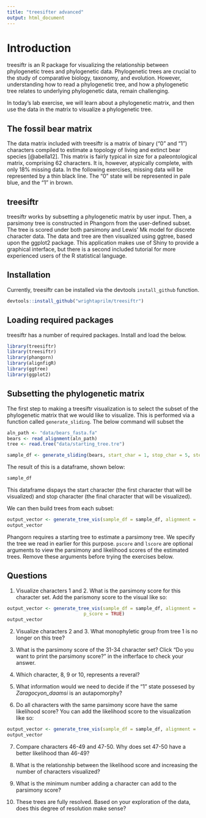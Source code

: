 ```yaml
---
title: "treesifter advanced"
output: html_document
---
```

# Introduction

treesiftr is an R package for visualizing the relationship between phylogenetic trees and phylogenetic data. Phylogenetic trees are crucial to the study of comparative biology, taxonomy, and evolution. However, understanding how to read a phylogenetic tree, and how a phylogenetic tree relates to underlying phylogenetic data, remain challenging.

In today's lab exercise, we will learn about a phylogenetic matrix, and then use the data in the matrix to visualize a phylogenetic tree.

## The fossil bear matrix

The data matrix included with treesiftr is a matrix of binary ("0" and "1") characters compiled to estimate a topology of living and extinct bear species [@abella12]. This matrix is fairly typical in size for a paleontological matrix, comprising 62 characters. It is, however, atypically complete, with only 18% missing data. In the following exercises, missing data will be represented by a thin black line. The "0" state will be represented in pale blue, and the "1" in brown.

## treesiftr

treesiftr works by subsetting a phylogenetic matrix by user input. Then, a parsimony tree is constructed in Phangorn from the user-defined subset. The tree is scored under both parsimony and Lewis' Mk model for discrete character data. The data and tree are then visualized using ggtree, based upon the ggplot2 package. This application makes use of Shiny to provide a graphical interface, but there is a second included tutorial for more experienced users of the R statistical language.

## Installation

Currently, treesiftr can be installed via the devtools ```install_github```
function. 

```r
devtools::install_github("wrightaprilm/treesiftr")
```

## Loading required packages

treesiftr has a number of required packages. Install and load the below. 

```r
library(treesiftr)
library(treesiftr)
library(phangorn)
library(alignfigR)
library(ggtree)
library(ggplot2)
```

## Subsetting the phylogenetic matrix

The first step to making a treesiftr visualization is to select the subset of the phylogenetic matrix that we would like to visualize. This is performed via a function called ```generate_sliding```. The below command will subset the  

```r
aln_path <- "data/bears_fasta.fa"
bears <- read_alignment(aln_path)
tree <- read.tree("data/starting_tree.tre")

sample_df <- generate_sliding(bears, start_char = 1, stop_char = 5, steps = 1)
```

The result of this is a dataframe, shown below:

```r
sample_df
```
This dataframe dispays the start character (the first character that will be visualized) and stop character (the final character that will be visualized). 

We can then build trees from each subset:

```r
output_vector <- generate_tree_vis(sample_df = sample_df, alignment =                                         aln_path, tree = tree, phy_mat = bears)
output_vector
```

Phangorn requires a starting tree to estimate a parsimony tree. We specify the tree we read in earlier for this purpose. ```pscore``` and ```lscore``` are optional arguments to view the parsimony and likelihood scores of the estimated trees. Remove these arguments before trying the exercises below.

## Questions

1. Visualize characters 1 and 2. What is the parsimony score for this character set. Add the parismony score to the visual like so:

```r
output_vector <- generate_tree_vis(sample_df = sample_df, alignment =                                         aln_path, tree = tree, phy_mat = bears,
                            p_score = TRUE)
output_vector
```

2. Visualize characters 2 and 3. What monophyletic group from tree 1 is no longer on this tree? 

3. What is the parsimony score of the 31-34 character set? Click "Do you want to print the parsimony score?" in the infterface to check your answer.
 
4. Which character, 8, 9 or 10, represents a reveral?

5. What information would we need to decide if the "1" state possesed by _Zaragocyon_daamsi_ is an autapomorphy? 

6.  Do all characters with the same parsimony score have the same likelihood score? You can add the likelihood score to the visualization like so:

```r
output_vector <- generate_tree_vis(sample_df = sample_df, alignment =                                         aln_path, tree = tree, phy_mat = bears, pscore = TRUE, lscore = TRUE)
output_vector
```

7. Compare characters 46-49 and 47-50. Why does set 47-50 have a better likelihood than 46-49? 

8. What is the relationship between the likelihood score and increasing the number of characters visualized? 

9. What is the minimum number adding a character can add to the parsimony score?

10. These trees are fully resolved. Based on your exploration of the data, does this degree of resolution make sense?


